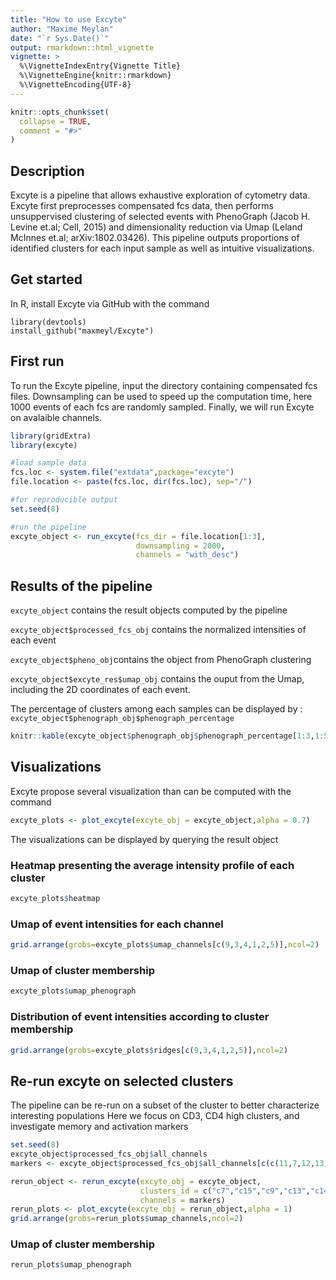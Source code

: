 ```yaml
---
title: "How to use Excyte"
author: "Maxime Meylan"
date: "`r Sys.Date()`"
output: rmarkdown::html_vignette
vignette: >
  %\VignetteIndexEntry{Vignette Title}
  %\VignetteEngine{knitr::rmarkdown}
  %\VignetteEncoding{UTF-8}
---
```


```r
knitr::opts_chunk$set(
  collapse = TRUE,
  comment = "#>"
)
```
## Description

Excyte is a pipeline that allows exhaustive exploration of cytometry data. Excyte first preprocesses compensated fcs data, then performs unsuppervised clustering of selected events with PhenoGraph (Jacob H. Levine et.al; Cell, 2015) and dimensionality reduction via Umap (Leland McInnes et.al; arXiv:1802.03426). This pipeline outputs proportions of identified clusters for each input sample as well as intuitive visualizations.


## Get started 

In R, install Excyte via GitHub with the command 

``` 
library(devtools)
install_github("maxmeyl/Excyte")
```


## First run 

To run the Excyte pipeline, input the directory containing compensated fcs files. Downsampling can be used to speed up the computation time, here 1000 events of each fcs are randomly sampled. Finally, we will run Excyte on avalaible channels.


```r
library(gridExtra)
library(excyte)

#load sample data 
fcs.loc <- system.file("extdata",package="excyte")
file.location <- paste(fcs.loc, dir(fcs.loc), sep="/")

#for reproducible output
set.seed(8)

#run the pipeline
excyte_object <- run_excyte(fcs_dir = file.location[1:3],
                            downsampling = 2000,
                            channels = "with_desc")
```
## Results of the pipeline

`excyte_object` contains the result objects computed by the pipeline\

`excyte_object$processed_fcs_obj` contains the normalized intensities of each event \

`excyte_object$pheno_obj`contains the object from PhenoGraph clustering \

`excyte_object$excyte_res$umap_obj` contains the ouput from the Umap, including the 2D coordinates of each event.\

The percentage of clusters among each samples can be displayed by :
`excyte_object$phenograph_obj$phenograph_percentage`

```r
knitr::kable(excyte_object$phenograph_obj$phenograph_percentage[1:3,1:5])
```

## Visualizations 

Excyte propose several visualization than can be computed with the command
```r
excyte_plots <- plot_excyte(excyte_obj = excyte_object,alpha = 0.7)
```

The visualizations can be displayed by querying the result object 

### Heatmap presenting the average intensity profile of each cluster
```r
excyte_plots$heatmap
```
### Umap of event intensities for each channel 
```r
grid.arrange(grobs=excyte_plots$umap_channels[c(9,3,4,1,2,5)],ncol=2)
```

### Umap of cluster membership
```r
excyte_plots$umap_phenograph
```


### Distribution of event intensities according to cluster membership
```r
grid.arrange(grobs=excyte_plots$ridges[c(9,3,4,1,2,5)],ncol=2)
```

## Re-run excyte on selected clusters 

The pipeline can be re-run on a subset of the cluster to better characterize interesting populations 
Here we focus on CD3, CD4 high clusters, and investigate memory and activation markers

```r
set.seed(8)
excyte_object$processed_fcs_obj$all_channels
markers <- excyte_object$processed_fcs_obj$all_channels[c(c(11,7,12,13,8,14)),1]

rerun_object <- rerun_excyte(excyte_obj = excyte_object,
                             clusters_id = c("c7","c15","c9","c13","c14","c5","c3"), 
                             channels = markers)
rerun_plots <- plot_excyte(excyte_obj = rerun_object,alpha = 1)
grid.arrange(grobs=rerun_plots$umap_channels,ncol=2)
```
### Umap of cluster membership
```r
rerun_plots$umap_phenograph
```

